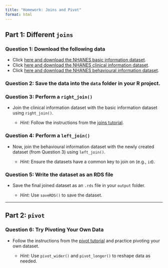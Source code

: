 ```yaml
---
title: "Homework: Joins and Pivot"
format: html
---
```


## Part 1: Different `joins`

### **Question 1:** Download the following data {.unnumbered}

-   Click [here and download the NHANES basic information dataset](https://drive.google.com/file/d/1qSreweoNau9_sJ2LSTFGc0arp70QyBYR/view?usp=drive_link).
-   Click [here and download the NHANES clinical information dataset](https://drive.google.com/file/d/1KVKJOlK6vpsy693gKKyEFDr3PjarcEUj/view?usp=sharing).
-   Click [here and download the NHANES behavioural information dataset](https://drive.google.com/file/d/1hCbVYBul7f94KsBYc7af9AqxlT58FkzK/view?usp=sharing).

### **Question 2:** Save the data into the `data` folder in your R project.

### **Question 3:** Perform a `right_join()`

- Join the clinical information dataset with the basic information dataset using `right_join()`.
  
  - *Hint:* Follow the instructions from the [joins tutorial](https://amchss.github.io/rmda_book/intro_r.html#join).

### **Question 4:** Perform a `left_join()`

- Now, join the behavioural information dataset with the newly created dataset (from Question 3) using `left_join()`.
  
  - *Hint:* Ensure the datasets have a common key to join on (e.g., `id`).

### **Question 5:** Write the dataset as an RDS file

- Save the final joined dataset as an `.rds` file in your `output` folder.
  
  - *Hint:* Use `saveRDS()` to save the dataset.

---

## Part 2: `pivot`

### **Question 6:** Try Pivoting Your Own Data

- Follow the instructions from the [pivot tutorial](https://amchss.github.io/rmda_book/intro_r.html#pivot) and practice pivoting your own dataset.

  - *Hint:* Use `pivot_wider()` and `pivot_longer()` to reshape data as needed.
